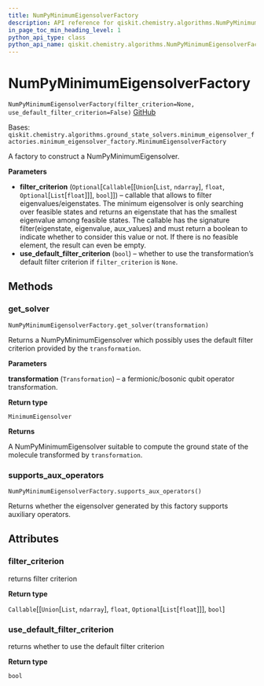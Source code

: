 ```yaml
---
title: NumPyMinimumEigensolverFactory
description: API reference for qiskit.chemistry.algorithms.NumPyMinimumEigensolverFactory
in_page_toc_min_heading_level: 1
python_api_type: class
python_api_name: qiskit.chemistry.algorithms.NumPyMinimumEigensolverFactory
---
```


# NumPyMinimumEigensolverFactory

<span id="qiskit.chemistry.algorithms.NumPyMinimumEigensolverFactory" />

`NumPyMinimumEigensolverFactory(filter_criterion=None, use_default_filter_criterion=False)` [GitHub](https://github.com/qiskit-community/qiskit-aqua/tree/stable/0.9/qiskit/chemistry/algorithms/ground_state_solvers/minimum_eigensolver_factories/numpy_minimum_eigensolver_factory.py "view source code")

Bases: `qiskit.chemistry.algorithms.ground_state_solvers.minimum_eigensolver_factories.minimum_eigensolver_factory.MinimumEigensolverFactory`

A factory to construct a NumPyMinimumEigensolver.

**Parameters**

*   **filter\_criterion** (`Optional`\[`Callable`\[\[`Union`\[`List`, `ndarray`], `float`, `Optional`\[`List`\[`float`]]], `bool`]]) – callable that allows to filter eigenvalues/eigenstates. The minimum eigensolver is only searching over feasible states and returns an eigenstate that has the smallest eigenvalue among feasible states. The callable has the signature filter(eigenstate, eigenvalue, aux\_values) and must return a boolean to indicate whether to consider this value or not. If there is no feasible element, the result can even be empty.
*   **use\_default\_filter\_criterion** (`bool`) – whether to use the transformation’s default filter criterion if `filter_criterion` is `None`.

## Methods

### get\_solver

<span id="qiskit.chemistry.algorithms.NumPyMinimumEigensolverFactory.get_solver" />

`NumPyMinimumEigensolverFactory.get_solver(transformation)`

Returns a NumPyMinimumEigensolver which possibly uses the default filter criterion provided by the `transformation`.

**Parameters**

**transformation** (`Transformation`) – a fermionic/bosonic qubit operator transformation.

**Return type**

`MinimumEigensolver`

**Returns**

A NumPyMinimumEigensolver suitable to compute the ground state of the molecule transformed by `transformation`.

### supports\_aux\_operators

<span id="qiskit.chemistry.algorithms.NumPyMinimumEigensolverFactory.supports_aux_operators" />

`NumPyMinimumEigensolverFactory.supports_aux_operators()`

Returns whether the eigensolver generated by this factory supports auxiliary operators.

## Attributes

<span id="qiskit.chemistry.algorithms.NumPyMinimumEigensolverFactory.filter_criterion" />

### filter\_criterion

returns filter criterion

**Return type**

`Callable`\[\[`Union`\[`List`, `ndarray`], `float`, `Optional`\[`List`\[`float`]]], `bool`]

<span id="qiskit.chemistry.algorithms.NumPyMinimumEigensolverFactory.use_default_filter_criterion" />

### use\_default\_filter\_criterion

returns whether to use the default filter criterion

**Return type**

`bool`


